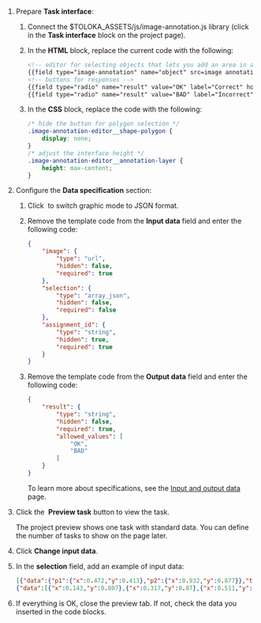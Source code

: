 1. Prepare **Task interface**:

    1. Connect the $TOLOKA_ASSETS/js/image-annotation.js library (click <img src="https://tlkfrontprod.azureedge.net/portal-production/static/uploaded/images/1675425167322/1675425167322_original_svg.svg" alt="" /> in the **Task interface** block on the project page).

    1. In the **HTML** block, replace the current code with the following:

        ```html
        <!-- editor for selecting objects that lets you add an area in advance -->
        {{field type="image-annotation" name="object" src=image annotations=selection}}
        <!-- buttons for responses -->
        {{field type="radio" name="result" value="OK" label="Correct" hotkey="1"}}
        {{field type="radio" name="result" value="BAD" label="Incorrect" hotkey="2"}}
        ```

    1. In the **CSS** block, replace the code with the following:

        ```css
        /* hide the button for polygon selection */
        .image-annotation-editor__shape-polygon {
            display: none;
        }
        /* adjust the interface height */
        .image-annotation-editor__annotation-layer {
            height: max-content;
        }
        ```

1. Configure the **Data specification** section:

    1. Click <img src="https://tlkfrontprod.azureedge.net/portal-production/static/uploaded/images/1675425185879/1675425185879_original_svg.svg" alt="" /> to switch graphic mode to JSON format.

    1. Remove the template code from the **Input data** field and enter the following code:

        ```json
        {
            "image": {
                "type": "url",
                "hidden": false,
                "required": true
            },
            "selection": {
                "type": "array_json",
                "hidden": false,
                "required": false
            },
            "assignment_id": {
                "type": "string",
                "hidden": true,
                "required": true
            }
        }
        ```

    1. Remove the template code from the **Output data** field and enter the following code:

        ```json
        {
            "result": {
                "type": "string",
                "hidden": false,
                "required": true,
                "allowed_values": [
                    "OK",
                    "BAD"
                ]
            }
        }
        ```

        To learn more about specifications, see the [Input and output data](/docs/guide/incoming) page.

1. Click the <img src="https://tlkfrontprod.azureedge.net/portal-production/static/uploaded/images/1675425176321/1675425176321_original_svg.svg" alt="" /> **Preview task** button to view the task.

    <Note mode="note" title="Note">

    The project preview shows one task with standard data. You can define the number of tasks to show on the page later.

    </Note>

1. Click **Change input data**.

1. In the **selection** field, add an example of input data:

    ```json
    [{"data":{"p1":{"x":0.472,"y":0.413},"p2":{"x":0.932,"y":0.877}},"type":"rectangle"},
    {"data":[{"x":0.143,"y":0.807},{"x":0.317,"y":0.87},{"x":0.511,"y":0.145},{"x":0.328,"y":0.096},{"x":0.096,"y":0.554}],"type":"polygon"}]
    ```

1. If everything is OK, close the preview tab. If not, check the data you inserted in the code blocks.